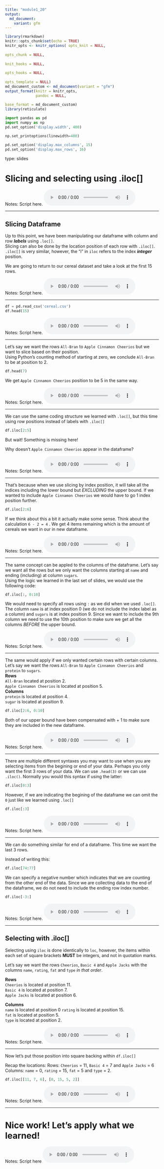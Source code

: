 ```yaml
---
title: "module1_20"
output:
  md_document:
    variant: gfm
---
```



```r
library(rmarkdown)
knitr::opts_chunk$set(echo = TRUE)
knitr_opts <- knitr_options( opts_knit = NULL,
                            
opts_chunk = NULL,
                            
knit_hooks = NULL,
                            
opts_hooks = NULL,
                            
opts_template = NULL)
md_document_custom <- md_document(variant = "gfm")
output_format(knitr = knitr_opts,
              pandoc = NULL,
             
base_format = md_document_custom)
library(reticulate)
```


```python
import pandas as pd
import numpy as np
pd.set_option('display.width', 400)

np.set_printoptions(linewidth=400)

pd.set_option('display.max_columns', 15)
pd.set_option('display.max_rows', 16)
```


type: slides

# Slicing and selecting using .iloc[]


Notes: Script here.
<html>
<audio controls >
<source src="/placeholder_audio.mp3" />
</audio></html>

---

## Slicing Dataframe

Up to this point, we have been manipulating our dataframe with column and row _**labels**_  using `.loc[]`.   
Slicing can also be done by the location position of each row with `.iloc[]`.
`.iloc[]` is very similar, however, the "i" in `iloc` refers to the index _**integer**_ position.    

We are going to return to our cereal dataset and take a look at the first 15 rows.


Notes: Script here.
<html>
<audio controls >
  <source src="/placeholder_audio.mp3" />
</audio></html>

---

```python
df = pd.read_csv('cereal.csv')
df.head(15)
```



Notes: Script here.
<html>
<audio controls >
  <source src="/placeholder_audio.mp3" />
</audio></html>

---

Let's say we want the rows `All-Bran` to `Apple Cinnamon Cheerios` but we want to slice based on their position.  
Using Python's counting method of starting at zero, we conclude `All-Bran` to be at position to 2.

```python
df.head(7)
```


We get `Apple Cinnamon Cheerios` position to be 5 in the same way.


Notes: Script here.
<html>
<audio controls >
  <source src="/placeholder_audio.mp3" />
</audio></html>

---

 We can use the same coding structure we learned with `.loc[]`, but this time using row positions instead of labels with `.iloc[]`

```python
df.iloc[2:5]
```


But wait! Something is missing here!

Why doesn't `Apple Cinnamon Cheerios` appear in the dataframe? 


Notes: Script here.
<html>
<audio controls >
  <source src="/placeholder_audio.mp3" />
</audio></html>

---

That's because when we use slicing by index position, it will take all the indices including the lower bound but _EXCLUDING_ the upper bound. If we wanted to include `Apple Cinnamon Cheerios` we would have to go 1 index position further. 

```python
df.iloc[2:6]
```


If we think about this a bit it actually make some sense. Think about the calculation `6 - 2 = 4` . We get 4 items remaining which is the amount of cereals we want in our in new dataframe. 

Notes: Script here.
<html>
<audio controls >
  <source src="/placeholder_audio.mp3" />
</audio></html>

---

The same concept can be appled to the columns of the dataframe. Let's say we want all the rows but we only want the columns starting at `name` and ending (including) at column `sugars`.     
Using the logic we learned in the last set of slides, we would use the following code:

```python
df.iloc[:, 0:10]
```

We would need to specify all rows using ` : ` as we did when we used `.loc[]`. The column `name` is at index position 0 (we do not include the index label as a column) and `sugars` is at index position 9. Since we want to include the 9th column we need to use the 10th position to make sure we get all the columns _BEFORE_ the upper bound.


Notes: Script here.
<html>
<audio controls >
  <source src="/placeholder_audio.mp3" />
</audio></html>


---

The same would apply if we only wanted certain rows with certain columns. Let’s say we want the rows 
`All-Bran` to `Apple Cinnamon Cheerios` and `protein` to `sugars`.     
**Rows**    
`All-Bran` located at position 2.     
`Apple Cinnamon Cheerios` is located at position 5.     
**Columns**   
`protein` is located at position 4.     
`sugar` is located at position 9.

```python
df.iloc[2:6, 0:10]
```


Both of our upper bound have been compensated with + 1 to make sure they are included in the new dataframe.


Notes: Script here.
<html>
<audio controls >
  <source src="/placeholder_audio.mp3" />
</audio></html>

---

There are multiple different syntaxes you may want to use when you are selecting items from the begining or end of your data. Perhaps you only want the first 3 rows of your data. We can use `.head(3)` or we can use `.iloc()`. Normally you would this syntax if using the latter:

```python
df.iloc[0:3]
```

However, if we are indicating the begining of the dataframe we can omit the `0` just like we learned using `.loc[]`
```python
df.iloc[:3]
```

Notes: Script here.
<html>
<audio controls >
  <source src="/placeholder_audio.mp3" />
</audio></html>
---

We can do something similar for end of a dataframe. This time we want the last 3 rows. 

Instead of writing this:

```python
df.iloc[74:77]
```

We can specify a negative number which indicates that we are counting from the other end of the data. Since we are collecting data to the end of the dataframe, we do not need to include the ending row index number. 

```python
df.iloc[-3:]
```


Notes: Script here.
<html>
<audio controls >
  <source src="/placeholder_audio.mp3" />
</audio></html>
---

## Selecting with .iloc[]

Selecting using `iloc` is done identically to `loc`, however, the items within each set of square brackets **MUST** be integers, and not in quotation marks.

Let’s say we want the rows `Cheerios`, `Basic 4` and `Apple Jacks`  with the columns `name`, `rating`, `fat` and `type` _in that order_.

**Rows**    
`Cheerios` is located at position 11.     
`Basic 4` is located at position 7.    
`Apple Jacks` is located at position 6.

**Columns**  
`name` is located at position 0
`rating` is located at position 15.  
`fat` is located at position 5.    
`type` is located at position 2.  

Notes: Script here.
<html>
<audio controls >
  <source src="placeholder_audio.mp3" />
</audio></html>

---

Now let's put those position into square backing within `df.iloc[]`

Recap the locations: 
Rows: `Cheerios` = 11, `Basic 4` = 7 and `Apple Jacks` = 6 
Columns: `name` = 0, `rating` = 15, `fat` = 5 and `type` = 2.   

```python
df.iloc[[11, 7, 6], [0, 15, 5, 2]]
```


Notes: Script here.
<html>
<audio controls >
  <source src="/placeholder_audio.mp3" />
</audio></html>


---

# Nice work! Let’s apply what we learned!

Notes: Script here
<html>
<audio controls >
  <source src="/placeholder_audio.mp3" />
</audio></html>

